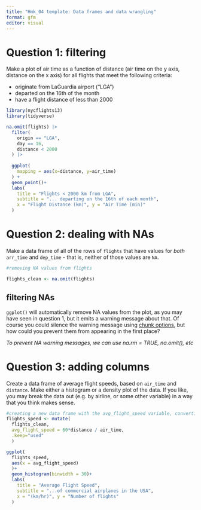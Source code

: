 ```yaml
---
title: "Hmk_04 template: Data frames and data wrangling"
format: gfm
editor: visual
---
```

# Question 1: filtering

Make a plot of air time as a function of distance (air time on the y axis, distance on the x axis) for all flights that meet the following criteria:

-   originate from LaGuardia airport ("LGA")
-   departed on the 16th of the month
-   have a flight distance of less than 2000

```r
library(nycflights13)
library(tidyverse)

na.omit(flights) |>
  filter(
    origin == "LGA",
    day == 16,
    distance < 2000
  ) |>
  
  ggplot(
    mapping = aes(x=distance, y=air_time)
  ) +
  geom_point()+
  labs(
    title = "Flights < 2000 km from LGA",
    subtitle = "... departing on the 16th of each month",
    x = "Flight Distance (km)", y = "Air Time (min)"
  )

```

# Question 2: dealing with NAs

Make a data frame of all of the rows of `flights` that have values for *both* `arr_time` and `dep_time` - that is, neither of those values are `NA`.

```r
#removing NA values from flights

flights_clean <- na.omit(flights)

```

## filtering NAs

`ggplot()` will automatically remove NA values from the plot, as you may have seen in question 1, but it emits a warning message about that. Of course you could silence the warning message using [chunk options](https://bookdown.org/yihui/rmarkdown-cookbook/chunk-options.html), but how could you prevent them from appearing in the first place?

*To prevent NA warning messages, we can use na.rm = TRUE, na.omit(), etc*

# Question 3: adding columns

Create a data frame of average flight speeds, based on `air_time` and `distance`. Make either a histogram or a density plot of the data. If you like, you may break the data out (e.g. by airline, or some other variable) in a way that you think makes sense.

```r
#creating a new data frame with the avg_flight_speed variable, converting units from km/min to km/hr
flights_speed <- mutate(
  flights_clean,
  avg_flight_speed = 60*distance / air_time,
  .keep="used"
  )

ggplot(
  flights_speed,
  aes(x = avg_flight_speed)
  )+
  geom_histogram(binwidth = 30)+
  labs(
    title = "Average Flight Speed",
    subtitle = "...of commercial airplanes in the USA",
    x = "(km/hr)", y = "Number of flights"
  )
```
